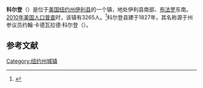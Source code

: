 {{Geobox
| Settlement
<!-- *** Name section *** -->
| name                        = 科尔登
| native_name                 = 
| other_name                  = 
| other_name1                 = 
| category                    = 镇
<!-- *** Image *** -->
| image                       = 
| image_size                  =    
| image_caption               = 
<!-- *** Symbols *** -->
| flag                        = 
| flag_size                   =    
| symbol                      = 
| symbol_size                 =    
<!-- *** Nickname & motto *** -->
| nickname                    = 
| nickname1                   = 
| motto                       = 
<!-- *** Country etc. *** -->
| country                     = [[美国|美国]]
| state                       = [[纽约州|纽约州]]
| region_type                 = 县
| region                      = [[伊利县_(纽约州)|伊利县]]
| district_type               = 
| district                    = 
<!-- *** Geography *** -->
| area_imperial               = 35.7
| area_land_imperial          = 35.6
| area_water_imperial         = 0.1
| area_water_percentage       = auto
| area_percentage_round       = 2
| area_round                  = 1
| location                    =
| lat_d                       = 42 
| lat_m                       = 38
| lat_s                       = 39
| lat_NS                      = N
| long_d                      = 78      
| long_m                      = 41
| long_s                      = 05
| long_EW                     = W
| elevation_imperial          = 1183
| elevation_round             = 1
<!-- *** Population *** -->
| population_as_of            = 2010
| population                  = 3265
| population_density_imperial = 91.6
| population_density_round    = 1
<!-- *** Government *** -->
| established_type            = 建镇
| established                 = 1827
| leader_type                 =
| leader                      = 
<!-- *** Various codes *** -->
| timezone                    = [[美国东部时间|EST]]
| utc_offset                  = -5
| timezone_DST                = EDT
| utc_offset_DST              = -4
| postal_code                 = 14033
| postal_code_type            = 邮政编码
| area_code                   = [[美国电话区号716|716]] 
| area_code_type              =  
| code2_type                  =
| code2                       =
<!-- *** Free fields *** -->
| free_type                   =  
| free                        =
| free1_type                  =  
| free1                       = 
<!-- *** Map section *** -->
| map                         = Erie County New York incorporated and unincorporated areas Colden highlighted.svg
| map_size                    = 260px
| map_caption                 =
| map2                        = Map of USA NY.svg
| map2_caption                =
<!-- *** Website *** -->
| website                     = {{URL|townofcolden.com}}
}}
'''科尔登'''（{{lang-en|Colden}}）是位于[[美国|美国]][[纽约州|纽约州]][[伊利县_(纽约州)|伊利县]]的一个镇，地处伊利县南部、[[布法罗|布法罗]]东南。[[2010年美国人口普查|2010年美国人口普查]]时，该镇有3265人。<ref name>{{cite web|url=http://factfinder2.census.gov|publisher=[[United_States_Census_Bureau|United States Census Bureau]]|title=American FactFinder|access-date=2022-02-07|archive-date=2013-09-11|archive-url=https://web.archive.org/web/20130911234518/http://factfinder2.census.gov/|dead-url=no}}</ref>科尔登县建于1827年，其名称源于州参议员约翰·卡德瓦拉德·科尔登（{{lang|en|John Cadwallader Colden}}）。

== 参考文献 ==
{{reflist}}

{{NY-stub}}
[[Category:纽约州城镇|Category:纽约州城镇]]